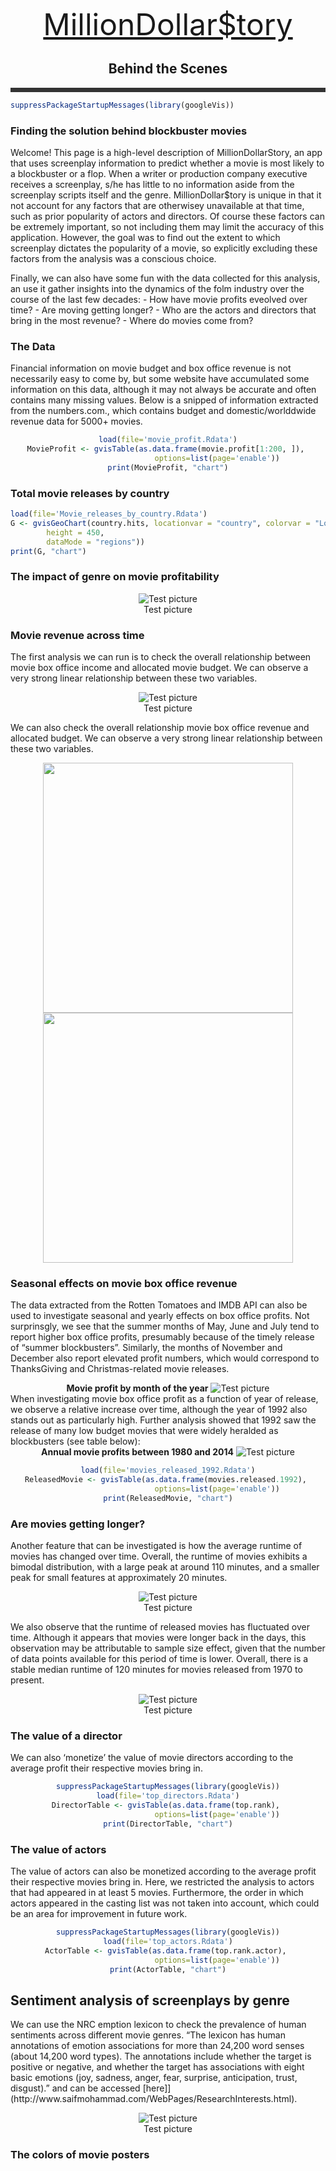 <br/>
<base target="_blank">
<center>
<font size="20">[MillionDollar$tory](https://rawgit.com/tlfvincent/INSIGHT_PROJECT/master/demo_presentation/MillionDollarStory_Presentation.html)</font>
</center>
<center>
## Behind the Scenes
</center>

<hr style="height:7px;border:none;color:#333;background-color:#333;" />

```r
suppressPackageStartupMessages(library(googleVis))
```

### Finding the solution behind blockbuster movies
Welcome! This page is a high-level description of MillionDollarStory, an app that uses screenplay information to predict whether a movie is most likely to a blockbuster or a flop. When a writer or production company executive receives a screenplay, s/he has little to no information aside from the screenplay scripts itself and the genre. MillionDollar$tory is unique in that it not account for any factors that are otherwisey unavailable at that time, such as prior popularity of actors and directors. Of course these factors can be extremely important, so not including them may limit the accuracy of this application. However, the goal was to find out the extent to which screenplay dictates the popularity of a movie, so explicitly excluding these factors from the analysis was a conscious choice.

Finally, we can also have some fun with the data collected for this analysis, an use it gather insights into the dynamics of the folm industry over the course of the last few decades:
- How have movie profits eveolved over time?
- Are moving getting longer?
- Who are the actors and directors that bring in the most revenue?
- Where do movies come from?

### The Data
Financial information on movie budget and box office revenue is not necessarily easy to come by, but some website have accumulated some information on this data, although it may not always be accurate and often contains many missing values. Below is a snipped of information extracted from the numbers.com., which contains budget and domestic/worlddwide revenue data for 5000+ movies.

<center>
```r
load(file='movie_profit.Rdata')
MovieProfit <- gvisTable(as.data.frame(movie.profit[1:200, ]), 
                      options=list(page='enable'))
print(MovieProfit, "chart")
```
</center>

### Total movie releases by country

```r
load(file='Movie_releases_by_country.Rdata')
G <- gvisGeoChart(country.hits, locationvar = "country", colorvar = "LogMovieCount", options = list(width = 900, 
        height = 450, 
        dataMode = "regions"))
print(G, "chart")
```

### The impact of genre on movie profitability
<center>
![Test picture](profit_by_genre.png)
</center>


### Movie revenue across time
The first analysis we can run is to check the overall relationship between movie box office income and allocated movie budget. We can observe a very strong linear relationship between these two variables. 

<center>
![Test picture](box_office_revenue_by_year.png)
</center>

We can also check the overall relationship movie box office revenue and allocated budget. We can observe a very strong linear relationship between these two variables. 

<div class="columns-2">
<center>
<img src="img1_budget_worldwide_revenue.png" height="400px" width="400px" />
<img src="img2_domestic_worldwide_revenue.png" height="400px" width="400px" />
</center>
</div>



### Seasonal effects on movie box office revenue

The data extracted from the Rotten Tomatoes and IMDB API can also be used to investigate seasonal and yearly effects on box office profits. Not surprinsgly, we see that the summer months of May, June and July tend to report higher box office profits, presumably because of the timely release of "summer blockbusters". Similarly, the months of November and December also report elevated profit numbers, which would correspond to ThanksGiving and Christmas-related movie releases.

<center>
<strong>Movie profit by month of the year</strong>
![Test picture](img3_profit_by_month.png)
</center>

When investigating movie box office profit as a function of year of release, we observe a relative increase over time, although the year of 1992 also stands out as particularly high. Further analysis showed that 1992 saw the release of many low budget movies that were widely heralded as blockbusters (see table below):
<center>
<strong>Annual movie profits between 1980 and 2014</strong>
![Test picture](img4_profit_by_year.png)
</center>

<center>
```r
load(file='movies_released_1992.Rdata')
ReleasedMovie <- gvisTable(as.data.frame(movies.released.1992), 
                      options=list(page='enable'))
print(ReleasedMovie, "chart")
```
</center>

### Are movies getting longer?
Another feature that can be investigated is how the average runtime of movies has changed over time. Overall, the runtime of movies exhibits a bimodal distribution, with a large peak at around 110 minutes, and a smaller peak for small features at approximately 20 minutes.

<center>
![Test picture](movie_runtime_distribution.png)
</center>

We also observe that the runtime of released movies has fluctuated over time. Although it appears that movies were longer back in the days, this observation may be attributable to sample size effect, given that the number of data points available for this period of time is lower. Overall, there is a stable median runtime of 120 minutes for movies released from 1970 to present.

<center>
![Test picture](movie_runtime_vs_year.png)
</center>

### The value of a director
We can also 'monetize' the value of movie directors according to the average profit their respective movies bring in.

<center>
```r
suppressPackageStartupMessages(library(googleVis))
load(file='top_directors.Rdata')
DirectorTable <- gvisTable(as.data.frame(top.rank), 
                      options=list(page='enable'))
print(DirectorTable, "chart")
```
</center>

### The value of actors
The value of actors can also be monetized according to the average profit their respective movies bring in. Here, we restricted the analysis to actors that had appeared in at least 5 movies. Furthermore, the order in which actors appeared in the casting list was not taken into account, which could be an area for improvement in future work.


<center>
```r
suppressPackageStartupMessages(library(googleVis))
load(file='top_actors.Rdata')
ActorTable <- gvisTable(as.data.frame(top.rank.actor), 
                      options=list(page='enable'))
print(ActorTable, "chart")
```
</center>

## Sentiment analysis of screenplays by genre
We can use the NRC emption lexicon to check the prevalence of human sentiments across different movie genres. "The lexicon has human annotations of emotion associations for more than 24,200 word senses (about 14,200 word types). The annotations include whether the target is positive or negative, and whether the target has associations with eight basic emotions (joy, sadness, anger, fear, surprise, anticipation, trust, disgust)." and can be accessed [here]](http://www.saifmohammad.com/WebPages/ResearchInterests.html).

<center>
![Test picture](movie_genre_NRC_lexicon.png)
</center>

### The colors of movie posters

